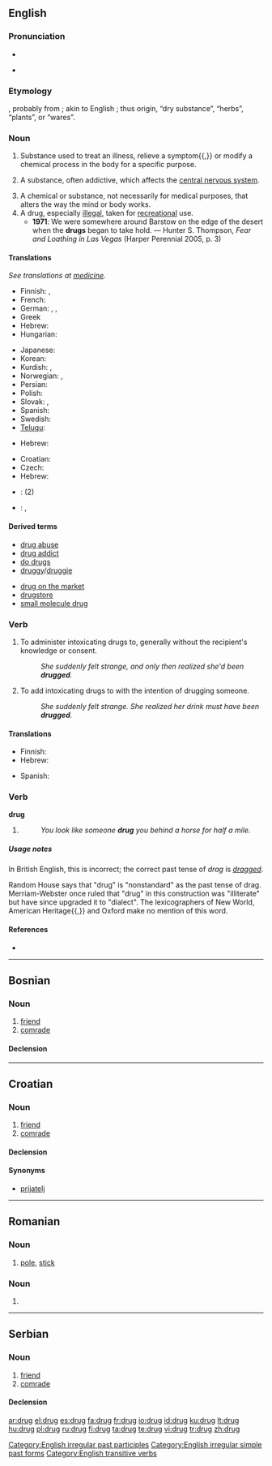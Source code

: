 ==English==

===Pronunciation===
*{{IPA|/drʌg/}}
*{{audio|en-us-drug.ogg|Audio (US)}}
*:{{rhymes|ʌɡ}}

===Etymology===
{{F.}} {{term|drogue|lang=fr}}, probably from {{D.}} {{term|droog|lang=nl}}; akin to English {{term|dry}}; thus origin, “dry substance”, “herbs”, “plants”, or “wares”.

===Noun===
{{en-noun}}

# {{pharmacology}} Substance used to treat an illness, relieve a symptom{{,}} or modify a chemical process in the body for a specific purpose.
# {{pharmacology}} A substance, often addictive, which affects the [[central nervous system]].
# A chemical or substance, not necessarily for medical purposes, that alters the way the mind or body works.
# A drug, especially [[illegal]], taken for [[recreational]] use.
#*'''1971''': We were somewhere around Barstow on the edge of the desert when the '''drugs''' began to take hold. — Hunter S. Thompson, ''Fear and Loathing in Las Vegas'' (Harper Perennial 2005, p. 3)

====Translations====
{{trans-top|treatment for an illness}}
''See translations at [[medicine]].''
{{trans-bottom}}

{{trans-top|affecting the central nervous system}}
* Finnish: {{t+|fi|huume}}, {{t+|fi|huumausaine}}
* French: {{t+|fr|drogue|f}}
* German: {{t+|de|Droge|f}}, {{t+|de|Rauschgift|n}}, {{t+|de|Rauschmittel|n}}
* Greek {{t|el|ναρκωτικό|tr=narkotikó|sc=Grek}}
* Hebrew: {{t-|he|סם|m|tr=sám|sc=Hebr}}
* Hungarian: {{t+|hu|kábítószer}}
{{trans-mid}}
* Japanese: {{t-|ja|麻薬|tr=[[まやく]], mayaku|sc=Jpan}}
* Korean: {{t|ko|마약|tr=[[麻藥]], mayak|sc=Hang}}
* Kurdish: {{t+|ku|tilyak|f}}, {{t+|ku|narkotîk|f}}
* Norwegian: {{t|no|narkotikum|n}}, {{t|no|rusmiddel|n}}
* Persian: {{t-|fa|دارو|tr=dâru|sc=FAchar|xs=Persian}}
* Polish: {{t|pl|narkotyk}}
* Slovak: {{t-|sk|droga|f}}, {{t|sk|narkotikum|n}}
* Spanish: {{t-|es|droga|f}}
* Swedish: {{t+|sv|drog}}
* [[Telugu]]: {{t|te|మత్తుమందు|tr=mattumaMdu|sc=Telu}}
{{trans-bottom}}

{{trans-top|a substance that alters the way the mind or body works}}
* Hebrew: {{t-|he|סם|m|tr=sám|sc=Hebr}}
{{trans-mid}}
{{trans-bottom}}

{{trans-top|an illegal drug}}
* Croatian: {{t-|hr|droga|f}}
* Czech: {{t-|cs|droga|f}}
* Hebrew: {{t-|he|סם|m|tr=sám|sc=Hebr}}
{{trans-mid}}
{{trans-bottom}}

{{ttbc-top}}
*{{ttbc|Spanish}}: {{t|es|droga|f}} (2)
*{{ttbc|Turkish}}: {{t|tr|uyusturucu ilac|f}}, {{t|tr|narkotîk|f}}
{{trans-bottom}}

====Derived terms====
{{top2}}
*[[drug abuse]]
*[[drug addict]]
*[[do drugs]]
*[[druggy]]/[[druggie]]
{{mid2}}
*[[drug on the market]]
*[[drugstore]]
*[[small molecule drug]]
{{bottom2}}

===Verb===
{{en-verb|drug|g|ed}}

# {{transitive}} To administer intoxicating drugs to, generally without the recipient's knowledge or consent.
#: ''She suddenly felt strange, and only then realized she'd been '''drugged'''.''
# {{transitive}} To add intoxicating drugs to with the intention of drugging someone.
#: ''She suddenly felt strange.  She realized her drink must have been '''drugged'''.''

====Translations====
{{trans-top|to adminster intoxicating drugs}}
* Finnish: {{t-|fi|huumata}}
* Hebrew: {{t|he|לסמם|tr=lesamém|sc=Hebr}}
{{trans-mid}}
* Spanish: {{t-|es|drogar}}
{{trans-bottom}}

{{trans-top|to add intoxicating drugs to something}}
{{trans-mid}}
{{trans-bottom}}

===Verb===
'''drug'''

# {{US}} {{past of|[[drag]]}}
#: ''You look like someone '''drug''' you behind a horse for half a mile.''

=====Usage notes=====
In British English, this is incorrect; the correct past tense of ''drag'' is ''[[dragged]]''.

Random House says that "drug" is "nonstandard" as the past tense of drag. Merriam-Webster once ruled that "drug" in this construction was "illiterate" but have since upgraded it to "dialect". The lexicographers of New World, American Heritage{{,}} and Oxford make no mention of this word.

====References====
*{{R:Webster 1913}}

[[Category:English irregular past participles]]
[[Category:English irregular simple past forms]]
[[Category:English transitive verbs]]
[[Category:Drugs| ]]

----

==Bosnian==

===Noun===
{{bs-noun|g=m|drugovi}}

# [[friend]]
# [[comrade]]

====Declension====
{{bs-decl-noun
|drug|drugovi
|druga|drugova
|drugu|drugovima
|druga|drugove
|druže|drugovi
|drugom|drugovima
|drugu|drugovima
}}

----

==Croatian==

===Noun===
{{hr-noun|g=m|drugovi}}

# [[friend]]
# [[comrade]] {{i|especially in communist Yugoslavia}}

====Declension====
{{hr-decl-noun
|drug|drugovi
|druga|drugova
|drugu|drugovima
|druga|drugove
|druže|drugovi
|drugu|drugovima
|drugom|drugovima
}}

====Synonyms====
*[[prijatelj#Croatian|prijatelj]]

----

==Romanian==

===Noun===
{{ro-noun|gend=m|pl=drugi}}

# [[pole]], [[stick]]

===Noun===
{{ro-noun|gend=n|pl=druguri}}

# {{defn|Romanian}}

----

==Serbian==

===Noun===
{{sr-noun|g=m|pl=drugovi|cyr=друг}}

# [[friend]]
# [[comrade]]

====Declension====
{{sr-decl-noun
|drug|drugovi
|druga|drugova
|drugu|drugovima
|druga|drugove
|druže|drugovi
|drugom|drugovima
|drugu|drugovima
}}

[[ar:drug]]
[[el:drug]]
[[es:drug]]
[[fa:drug]]
[[fr:drug]]
[[io:drug]]
[[id:drug]]
[[ku:drug]]
[[lt:drug]]
[[hu:drug]]
[[pl:drug]]
[[ru:drug]]
[[fi:drug]]
[[ta:drug]]
[[te:drug]]
[[vi:drug]]
[[tr:drug]]
[[zh:drug]]